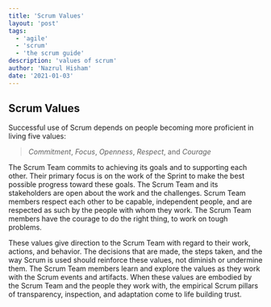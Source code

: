 ```yaml
---
title: 'Scrum Values'
layout: 'post'
tags:
  - 'agile'
  - 'scrum'
  - 'the scrum guide'
description: 'values of scrum'
author: 'Nazrul Hisham'
date: '2021-01-03'
---
```


## Scrum Values
Successful use of Scrum depends on people becoming more proficient in living five values:

> *Commitment*, *Focus*, *Openness*, *Respect*, and *Courage*

The Scrum Team commits to achieving its goals and to supporting each other.
Their primary focus is on the work of the Sprint to make the best possible progress toward these goals.
The Scrum Team and its stakeholders are open about the work and the challenges.
Scrum Team members respect each other to be capable, independent people, and are respected as such by the people with whom they work.
The Scrum Team members have the courage to do the right thing, to work on tough problems.

These values give direction to the Scrum Team with regard to their work, actions, and behavior.
The decisions that are made, the steps taken, and the way Scrum is used should reinforce these values, not diminish or undermine them.
The Scrum Team members learn and explore the values as they work with the Scrum events and artifacts.
When these values are embodied by the Scrum Team and the people they work with, the empirical Scrum pillars of transparency, inspection, and adaptation come to life building trust.

